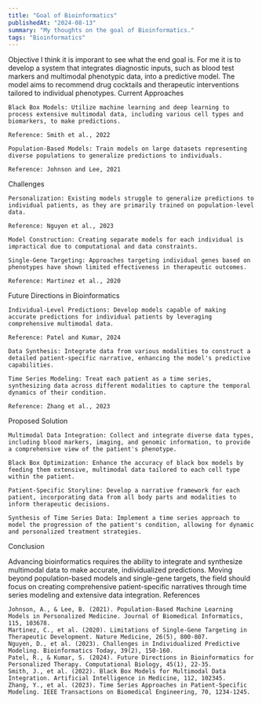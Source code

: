 ```yaml
---
title: "Goal of Bioinformatics"
publishedAt: "2024-08-13"
summary: "My thoughts on the goal of Bioinformatics."
tags: "Bioinformatics"
---
```


Objective
I think it is imporant to see what the end goal is. For me it is to develop a system that integrates diagnostic inputs, such as blood test markers and multimodal phenotypic data, into a predictive model. The model aims to recommend drug cocktails and therapeutic interventions tailored to individual phenotypes.
Current Approaches

    Black Box Models: Utilize machine learning and deep learning to process extensive multimodal data, including various cell types and biomarkers, to make predictions.

    Reference: Smith et al., 2022

    Population-Based Models: Train models on large datasets representing diverse populations to generalize predictions to individuals.

    Reference: Johnson and Lee, 2021

Challenges

    Personalization: Existing models struggle to generalize predictions to individual patients, as they are primarily trained on population-level data.

    Reference: Nguyen et al., 2023

    Model Construction: Creating separate models for each individual is impractical due to computational and data constraints.

    Single-Gene Targeting: Approaches targeting individual genes based on phenotypes have shown limited effectiveness in therapeutic outcomes.

    Reference: Martinez et al., 2020

Future Directions in Bioinformatics

    Individual-Level Predictions: Develop models capable of making accurate predictions for individual patients by leveraging comprehensive multimodal data.

    Reference: Patel and Kumar, 2024

    Data Synthesis: Integrate data from various modalities to construct a detailed patient-specific narrative, enhancing the model's predictive capabilities.

    Time Series Modeling: Treat each patient as a time series, synthesizing data across different modalities to capture the temporal dynamics of their condition.

    Reference: Zhang et al., 2023

Proposed Solution

    Multimodal Data Integration: Collect and integrate diverse data types, including blood markers, imaging, and genomic information, to provide a comprehensive view of the patient's phenotype.

    Black Box Optimization: Enhance the accuracy of black box models by feeding them extensive, multimodal data tailored to each cell type within the patient.

    Patient-Specific Storyline: Develop a narrative framework for each patient, incorporating data from all body parts and modalities to inform therapeutic decisions.

    Synthesis of Time Series Data: Implement a time series approach to model the progression of the patient's condition, allowing for dynamic and personalized treatment strategies.

Conclusion

Advancing bioinformatics requires the ability to integrate and synthesize multimodal data to make accurate, individualized predictions. Moving beyond population-based models and single-gene targets, the field should focus on creating comprehensive patient-specific narratives through time series modeling and extensive data integration.
References

    Johnson, A., & Lee, B. (2021). Population-Based Machine Learning Models in Personalized Medicine. Journal of Biomedical Informatics, 115, 103678.
    Martinez, C., et al. (2020). Limitations of Single-Gene Targeting in Therapeutic Development. Nature Medicine, 26(5), 800-807.
    Nguyen, D., et al. (2023). Challenges in Individualized Predictive Modeling. Bioinformatics Today, 39(2), 150-160.
    Patel, R., & Kumar, S. (2024). Future Directions in Bioinformatics for Personalized Therapy. Computational Biology, 45(1), 22-35.
    Smith, J., et al. (2022). Black Box Models for Multimodal Data Integration. Artificial Intelligence in Medicine, 112, 102345.
    Zhang, Y., et al. (2023). Time Series Approaches in Patient-Specific Modeling. IEEE Transactions on Biomedical Engineering, 70, 1234-1245. 